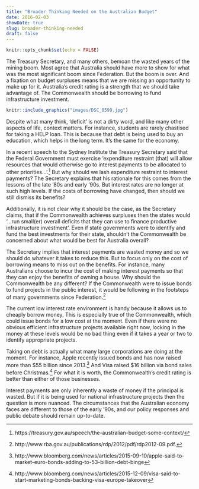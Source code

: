 ```yaml
---
title: "Broader Thinking Needed on the Australian Budget"
date: 2016-02-03
showDate: true
slug: broader-thinking-needed
draft: false
---
```


```r
knitr::opts_chunk$set(echo = FALSE)
```

The Treasury Secretary, and many others, bemoan the wasted years of the mining boom. Most agree that Australia should have more to show for what was the most significant boom since Federation. But the boom is over. And a fixation on budget surpluses means that we are missing an opportunity to make up for it. Australia's credit rating is a strength that we should take advantage of. The Commonwealth should be borrowing to fund infrastructure investment.

```r
knitr::include_graphics("images/DSC_0599.jpg")
```

Despite what many think, 'deficit' is not a dirty word, and like many other aspects of life, context matters. For instance, students are rarely chastised for taking a HELP loan. This is because that debt is being used to buy an education, which helps in the long term. It's the same for the economy.

In a recent speech to the Sydney Institute the Treasury Secretary said that the Federal Government must exercise ‘expenditure restraint (that) will allow resources that would otherwise go to interest payments to be allocated to other priorities...’.[^1] But why should we lash expenditure restraint to interest payments? The Secretary explains that his rationale for this comes from the lessons of the late '80s and early '90s. But interest rates are no longer at such high levels. If the costs of borrowing have changed, then should we still dismiss its benefits?

[^1]: https://treasury.gov.au/speech/the-australian-budget-some-context/

Additionally, it is not clear why it should be the case, as the Secretary claims, that if the Commonwealth achieves surpluses then the states would ‘...run small(er) overall deficits that they can use to finance productive infrastructure investment’. Even if state governments were to identify and fund the best investments for their state, shouldn't the Commonwealth be concerned about what would be best for Australia overall?

The Secretary implies that interest payments are wasted money and so we should do whatever it takes to reduce this. But to focus only on the cost of borrowing means to miss out on the benefits. For instance, many Australians choose to incur the cost of making interest payments so that they can enjoy the benefits of owning a house. Why should the Commonwealth be any different? If the Commonwealth were to issue bonds to fund projects in the public interest, it would be following in the footsteps of many governments since Federation.[^2] 

[^2]: http://www.rba.gov.au/publications/rdp/2012/pdf/rdp2012-09.pdf.

The current low interest rate environment is handy because it allows us to cheaply borrow money. This is especially true of the Commonwealth, which could issue bonds for a low cost at the moment. Even if there were no obvious efficient infrastructure projects available right now, locking in the money at these levels would be no bad thing even if it takes a year or two to identify appropriate projects.

Taking on debt is actually what many large corporations are doing at the moment. For instance, Apple recently issued bonds and has now raised more than $55 billion since 2013.[^3] And Visa raised $16 billion via bond sales before Christmas.[^4] For what it is worth, the Commonwealth’s credit rating is better than either of those businesses.

[^3]: http://www.bloomberg.com/news/articles/2015-09-10/apple-said-to-market-euro-bonds-adding-to-53-billion-debt-binge
[^4]: http://www.bloomberg.com/news/articles/2015-12-09/visa-said-to-start-marketing-bonds-backing-visa-europe-takeover

Interest payments are only inherently a waste of money if the principal is wasted. But if it is being used for national infrastructure projects then the question is more nuanced. The circumstances that the Australian economy faces are different to those of the early '90s, and our policy responses and public debate should remain up-to-date. 




